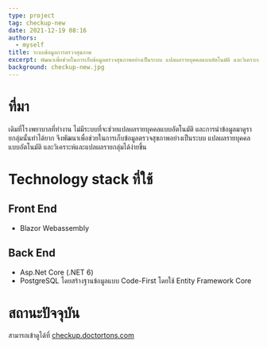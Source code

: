 ```yaml
---
type: project
tag: checkup-new
date: 2021-12-19 08:16
authors: 
  - myself
title: ระบบข้อมูลการตรวจสุขภาพ
excerpt: พัฒนาเพื่อช่วยในการเก็บข้อมูลตรวจสุขภาพอย่างเป็นระบบ แปลผลรายบุคคลแบบอัตโนมัติ และวิเคราะห์และแปลผลรายกลุ่มได้ง่ายขึ้น
background: checkup-new.jpg
---
```


# ที่มา

เดิมที่โรงพยาบาลที่ทำงาน ไม่มีระบบที่จะช่วยแปลผลรายบุคคลแบบอัตโนมัติ และการนำข้อมูลมาดูรายกลุ่มนั้นทำได้ยาก จึงพัฒนาเพื่อช่วยในการเก็บข้อมูลตรวจสุขภาพอย่างเป็นระบบ แปลผลรายบุคคลแบบอัตโนมัติ และวิเคราะห์และแปลผลรายกลุ่มได้ง่ายขึ้น

# Technology stack ที่ใช้
## Front End

- Blazor Webassembly 

## Back End

- Asp.Net Core (.NET 6)
- PostgreSQL โดยสร้างฐานข้อมูลแบบ Code-First โดยใช้ Entity Framework Core

# สถานะปัจจุบัน

สามารถเข้าดูได้ที่ [checkup.doctortons.com](https://checkup.doctortons.com/)

